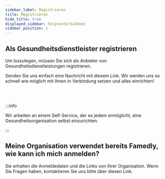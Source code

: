 ```yaml
---
sidebar_label: Registrieren
title: Registrieren
hide_title: true
displayed_sidebar: helpcenterSidebar
sidebar_position: 1
---
```



<div class="hero hero--primary">
  <div class="container">
    <h2 class="hero__title">Als Gesundheitsdienstleister registrieren</h2>
    <p class="hero__subtitle">Um loszulegen, müssen Sie sich als Anbieter von Gesundheitsdienstleistungen registrieren.</p>
    <p>Senden Sie uns einfach eine Nachricht mit diesem Link. Wir werden uns so schnell wie möglich mit Ihnen in Verbindung setzen und alles einrichten!</p>
  </div>
</div>
<br></br>

:::info

Wir arbeiten an einem Self-Service, der es jedem ermöglicht, eine Gesundheitsorganisation selbst einzurichten.

:::

## Meine Organisation verwendet bereits Famedly, wie kann ich mich anmelden?

Sie erhalten die Anmeldedaten und die Links von Ihrer Organisation. Wenn Sie Fragen haben, kontaktieren Sie uns bitte über diesen Link.
